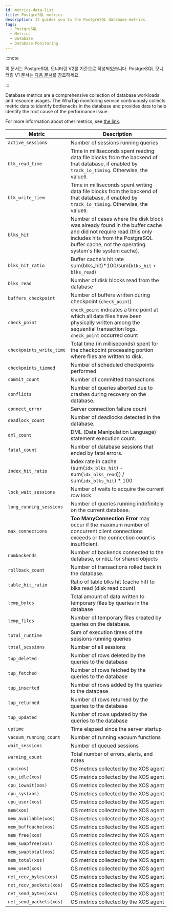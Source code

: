 ```yaml
---
id: metrics-data-list
title: PostgreSQL metrics
description: It guides you to the PostgreSQL database metrics.
tags:
  - PostgreSQL
  - Metrics
  - Database
  - Database Monitoring
---
```


:::note

이 문서는 PostgreSQL 모니터링 V2를 기준으로 작성되었습니다. PostgreSQL 모니터링 V1 문서는 [다음 문서](../postgresql-v1/metrics-data-list)를 참조하세요.

:::

Database metrics are a comprehensive collection of database workloads and resource usages. The WhaTap monitoring service continuously collects metric data to identify bottlenecks in the database and provides data to help identify the root cause of the performance issue.

For more information about other metrics, see [the link](https://www.postgresql.org/docs/).

<div class='db-metric'>

| Metric                   | Description                                                                                                                                                                                                   |
| ------------------------ | ------------------------------------------------------------------------------------------------------------------------------------------------------------------------------------------------------------- |
| `active_sessions`        | Number of sessions running queries                                                                                                                                                                            |
| `blk_read_time`          | Time in milliseconds spent reading data file blocks from the backend of that database, if enabled by `track_io_timing`. Otherwise, the value`0`.                                                              |
| `blk_write_tiem`         | Time in milliseconds spent writing data file blocks from the backend of that database, if enabled by `track_io_timing`. Otherwise, the value`0`.                                                              |
| `blks_hit`               | Number of cases where the disk block was already found in the buffer cache and did not require read (this only includes hits from the PostgreSQL buffer cache, not the operating system's file system cache). |
| `blks_hit_ratio`         | Buffer cache's hit rate<br/>sum(blks_hit)\*100/sum(`blks_hit` + `blks_read`)                                                                                                                                  |
| `blks_read`              | Number of disk blocks read from the database                                                                                                                                                                  |
| `buffers_checkpoint`     | Number of buffers written during checkpoint (`check_point`)                                                                                                                                                   |
| `check_point`            | `check_point` indicates a time point at which all data files have been physically written among the sequential transaction logs. `check_point` occurred count                                                 |
| `checkpoints_write_time` | Total time (in milliseconds) spent for the checkpoint processing portion where files are written to disk.                                                                                                     |
| `checkpoints_tiemed`     | Number of scheduled checkpoints performed                                                                                                                                                                     |
| `commit_count`           | Number of committed transactions                                                                                                                                                                              |
| `conflicts`              | Number of queries aborted due to crashes during recovery on the database.                                                                                                                                     |
| `connect_error`          | Server connection failure count                                                                                                                                                                               |
| `deadlock_count`         | Number of deadlocks detected in the database.                                                                                                                                                                 |
| `dml_count`              | DML (Data Manipulation Language) statement execution count.                                                                                                                                                   |
| `fatal_count`            | Number of database sessions that ended by fatal errors.                                                                                                                                                       |
| `index_hit_ratio`        | Index rate in cache <br/>(sum(`idx_blks_hit`) - sum(`idx_blks_read`)) / sum(`idx_blks_hit`) \* 100                                                                                                            |
| `lock_wait_sessions`     | Number of waits to acquire the current row lock                                                                                                                                                               |
| `long_running_sessions`  | Number of queries running indefinitely on the current database.                                                                                                                                               |
| `max_connections`        | **Too ManyConnection Error** may occur if the maximum number of concurrent client connections exceeds or the connection count is insufficient.                                                                |
| `numbackends`            | Number of backends connected to the database, or `nULL` for shared objects                                                                                                                                    |
| `rollback_count`         | Number of transactions rolled back in the database.                                                                                                                                                           |
| `table_hit_ratio`        | Ratio of table blks hit (cache hit) to blks read (disk read count)                                                                                                                                            |
| `temp_bytes`             | Total amount of data written to temporary files by queries in the database                                                                                                                                    |
| `temp_files`             | Number of temporary files created by queries on the database.                                                                                                                                                 |
| `total_runtime`          | Sum of execution times of the sessions running queries                                                                                                                                                        |
| `total_sessions`         | Number of all sessions                                                                                                                                                                                        |
| `tup_deleted`            | Number of rows deleted by the queries to the database                                                                                                                                                         |
| `tup_fetched`            | Number of rows fetched by the queries to the database                                                                                                                                                         |
| `tup_inserted`           | Number of rows added by the queries to the database                                                                                                                                                           |
| `tup_returned`           | Number of rows returned by the queries to the database                                                                                                                                                        |
| `tup_updated`            | Number of rows updated by the queries to the database                                                                                                                                                         |
| `uptime`                 | Time elapsed since the server startup                                                                                                                                                                         |
| `vacuum_running_count`   | Number of running vacuum functions                                                                                                                                                                            |
| `wait_sessions`          | Number of queued sessions                                                                                                                                                                                     |
| `warning_count`          | Total number of errors, alerts, and notes                                                                                                                                                                     |
| `cpu(xos)`               | OS metrics collected by the XOS agent                                                                                                                                                                         |
| `cpu_idle(xos)`          | OS metrics collected by the XOS agent                                                                                                                                                                         |
| `cpu_iowait(xos)`        | OS metrics collected by the XOS agent                                                                                                                                                                         |
| `cpu_sys(xos)`           | OS metrics collected by the XOS agent                                                                                                                                                                         |
| `cpu_user(xos)`          | OS metrics collected by the XOS agent                                                                                                                                                                         |
| `mem(xos)`               | OS metrics collected by the XOS agent                                                                                                                                                                         |
| `mem_available(xos)`     | OS metrics collected by the XOS agent                                                                                                                                                                         |
| `mem_buffcache(xos)`     | OS metrics collected by the XOS agent                                                                                                                                                                         |
| `mem_free(xos)`          | OS metrics collected by the XOS agent                                                                                                                                                                         |
| `mem_swapfree(xos)`      | OS metrics collected by the XOS agent                                                                                                                                                                         |
| `mem_swaptotal(xos)`     | OS metrics collected by the XOS agent                                                                                                                                                                         |
| `mem_total(xos)`         | OS metrics collected by the XOS agent                                                                                                                                                                         |
| `mem_used(xos)`          | OS metrics collected by the XOS agent                                                                                                                                                                         |
| `net_recv_bytes(xos)`    | OS metrics collected by the XOS agent                                                                                                                                                                         |
| `net_recv_packets(xos)`  | OS metrics collected by the XOS agent                                                                                                                                                                         |
| `net_send_bytes(xos)`    | OS metrics collected by the XOS agent                                                                                                                                                                         |
| `net_send_packets(xos)`  | OS metrics collected by the XOS agent                                                                                                                                                                         |

</div>
